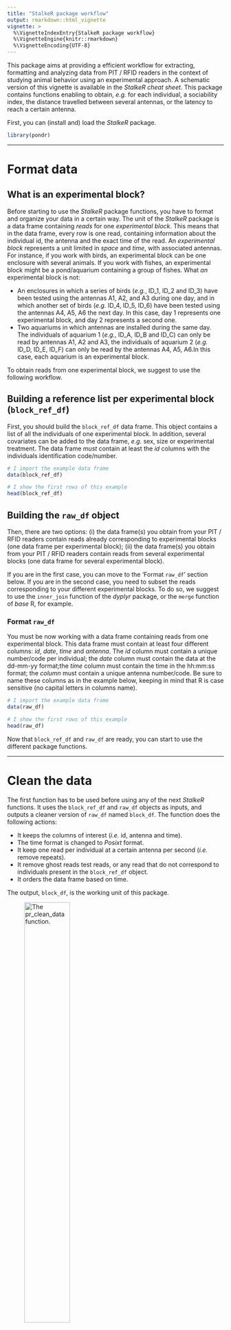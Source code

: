 ```yaml
---
title: "StalkeR package workflow"
output: rmarkdown::html_vignette
vignette: >
  %\VignetteIndexEntry{StalkeR package workflow}
  %\VignetteEngine{knitr::rmarkdown}
  %\VignetteEncoding{UTF-8}
---
```


This package aims at providing a efficient workflow for extracting, formatting and analyzing data from PIT / RFID readers in the context of studying animal behavior using an experimental approach. A schematic version of this vignette is available in the *StalkeR cheat sheet*. This package contains functions enabling to obtain, *e.g.* for each individual, a sociability index, the distance travelled between several antennas, or the latency to reach a certain antenna.

First, you can (install and) load the *StalkeR* package.

```r

library(pondr)

```

------------------------------------------------------------------------

# Format data

## What is an experimental block?

Before starting to use the *StalkeR* package functions, you have to format and organize your data in a certain way. The unit of the *StalkeR* package is a data frame containing *reads* for one *experimental block*. This means that in the data frame, every row is one read, containing information about the individual id, the antenna and the exact time of the read. An *experimental block* represents a unit limited in *space* and *time*, with associated antennas. For instance, if you work with birds, an experimental block can be one enclosure with several animals. If you work with fishes, an experimental block might be a pond/aquarium containing a group of fishes. What *an* experimental block is not:

-   An enclosures in which a series of birds (*e.g.*, ID_1, ID_2 and ID_3) have been tested using the antennas A1, A2, and A3 during one day, and in which another set of birds (*e.g.* ID_4, ID_5, ID_6) have been tested using the antennas A4, A5, A6 the next day. In this case, day 1 represents one experimental block, and day 2 represents a second one.
-   Two aquariums in which antennas are installed during the same day. The individuals of aquarium 1 (*e.g.*, ID_A, ID_B and ID_C) can only be read by antennas A1, A2 and A3, the individuals of aquarium 2 (*e.g.* ID_D, ID_E, ID_F) can only be read by the antennas A4, A5, A6.In this case, each aquarium is an experimental block.

To obtain reads from one experimental block, we suggest to use the following workflow.

## Building a reference list per experimental block (`block_ref_df`)

First, you should build the `block_ref_df` data frame. This object contains a list of all the individuals of one experimental block. In addition, several covariates can be added to the data frame, *e.g.* sex, size or experimental treatment. The data frame *must* contain at least the *id* columns with the individuals identification code/number.

```r

# I import the example data frame
data(block_ref_df)

# I show the first rows of this example
head(block_ref_df)
```

## Building the `raw_df` object

Then, there are two options: (i) the data frame(s) you obtain from your PIT / RFID readers contain reads already corresponding to experimental blocks (one data frame per experimental block); (ii) the data frame(s) you obtain from your PIT / RFID readers contain reads from several experimental blocks (one data frame for several experimental block).

If you are in the first case, you can move to the 'Format `raw_df`' section below. If you are in the second case, you need to subset the reads corresponding to your different experimental blocks. To do so, we suggest to use the `inner_join` function of the *dyplyr* package, or the `merge` function of *base* R, for example.

### Format `raw_df`

You must be now working with a data frame containing reads from one experimental block. This data frame must contain at least four different columns: *id*, *date*, *time* and *antenna*. The *id* column must contain a unique number/code per individual; the *date* column must contain the data at the dd-mm-yy format;the *time* column must contain the time in the hh:mm:ss format; the *column* must contain a unique antenna number/code. Be sure to name these columns as in the example below, keeping in mind that R is case sensitive (no capital letters in columns name).

```r
# I import the example data frame
data(raw_df)

# I show the first rows of this example
head(raw_df)
```

Now that `block_ref_df` and `raw_df` are ready, you can start to use the different package functions.

------------------------------------------------------------------------

# Clean the data

The first function has to be used before using any of the next *StalkeR* functions. It uses the `block_ref_df` and `raw_df` objects as inputs, and outputs a cleaner version of `raw_df` named `block_df`. The function does the following actions:

-   It keeps the columns of interest (*i.e.* id, antenna and time).
-   The time format is changed to *Posixt* format.
-   It keep one read per individual at a certain antenna per second (*i.e.* remove repeats).
-   It remove ghost reads test reads, or any read that do not correspond to individuals present in the `block_ref_df` object.
-   It orders the data frame based on time.

The output, `block_df`, is the working unit of this package.

![The `pr_clean_data` function.](pr_clean_data.png){width="50%"}
